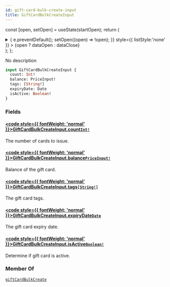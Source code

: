 ```yaml
---
id: gift-card-bulk-create-input
title: GiftCardBulkCreateInput
---
```






const [open, setOpen] = useState(startOpen);
return (
<details {...(open ? { open: true } : {})} className="details" style={{ border:'none', boxShadow:'none', background:'var(--ifm-background-color)' }}>
<summary
onClick={(e) => {
e.preventDefault();
setOpen((open) => !open);
}}
style={{ listStyle:'none' }} >
{open ? dataOpen : dataClose}
</summary>
{open && children}
</details>
);
};

No description

```graphql
input GiftCardBulkCreateInput {
  count: Int!
  balance: PriceInput!
  tags: [String!]
  expiryDate: Date
  isActive: Boolean!
}
```

### Fields

#### [<code style={{ fontWeight: 'normal' }}>GiftCardBulkCreateInput.<b>count</b></code>](#)<Bullet />[`Int!`](../../../api-reference/miscellaneous/scalars/int.mdx) <Badge class="badge badge--secondary" text="non-null"/> <Badge class="badge badge--secondary" text="scalar"/> <Badge class="badge badge--secondary" text="miscellaneous"/>

The number of cards to issue.

#### [<code style={{ fontWeight: 'normal' }}>GiftCardBulkCreateInput.<b>balance</b></code>](#)<Bullet />[`PriceInput!`](../../../api-reference/miscellaneous/inputs/price-input.mdx) <Badge class="badge badge--secondary" text="non-null"/> <Badge class="badge badge--secondary" text="input"/> <Badge class="badge badge--secondary" text="miscellaneous"/>

Balance of the gift card.

#### [<code style={{ fontWeight: 'normal' }}>GiftCardBulkCreateInput.<b>tags</b></code>](#)<Bullet />[`[String!]`](../../../api-reference/miscellaneous/scalars/string.mdx) <Badge class="badge badge--secondary" text="list"/> <Badge class="badge badge--secondary" text="scalar"/> <Badge class="badge badge--secondary" text="miscellaneous"/>

The gift card tags.

#### [<code style={{ fontWeight: 'normal' }}>GiftCardBulkCreateInput.<b>expiryDate</b></code>](#)<Bullet />[`Date`](../../../api-reference/miscellaneous/scalars/date.mdx) <Badge class="badge badge--secondary" text="scalar"/> <Badge class="badge badge--secondary" text="miscellaneous"/>

The gift card expiry date.

#### [<code style={{ fontWeight: 'normal' }}>GiftCardBulkCreateInput.<b>isActive</b></code>](#)<Bullet />[`Boolean!`](../../../api-reference/miscellaneous/scalars/boolean.mdx) <Badge class="badge badge--secondary" text="non-null"/> <Badge class="badge badge--secondary" text="scalar"/> <Badge class="badge badge--secondary" text="miscellaneous"/>

Determine if gift card is active.

### Member Of

[`giftCardBulkCreate`](../../../api-reference/gift-cards/mutations/gift-card-bulk-create.mdx) <Badge class="badge badge--secondary" text="mutation"/>
